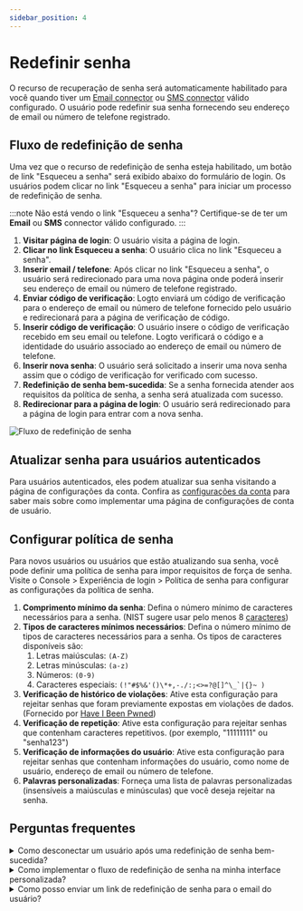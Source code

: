 ```yaml
---
sidebar_position: 4
---
```


# Redefinir senha

O recurso de recuperação de senha será automaticamente habilitado para você quando tiver um [Email connector](/connectors/email-connectors) ou [SMS connector](/connectors/sms-connectors) válido configurado. O usuário pode redefinir sua senha fornecendo seu endereço de email ou número de telefone registrado.

## Fluxo de redefinição de senha

Uma vez que o recurso de redefinição de senha esteja habilitado, um botão de link "Esqueceu a senha" será exibido abaixo do formulário de login. Os usuários podem clicar no link "Esqueceu a senha" para iniciar um processo de redefinição de senha.

:::note
Não está vendo o link "Esqueceu a senha"? Certifique-se de ter um **Email** ou **SMS** connector válido configurado.
:::

1. **Visitar página de login**: O usuário visita a página de login.
2. **Clicar no link Esqueceu a senha**: O usuário clica no link "Esqueceu a senha".
3. **Inserir email / telefone**: Após clicar no link "Esqueceu a senha", o usuário será redirecionado para uma nova página onde poderá inserir seu endereço de email ou número de telefone registrado.
4. **Enviar código de verificação**: Logto enviará um código de verificação para o endereço de email ou número de telefone fornecido pelo usuário e redirecionará para a página de verificação de código.
5. **Inserir código de verificação**: O usuário insere o código de verificação recebido em seu email ou telefone. Logto verificará o código e a identidade do usuário associado ao endereço de email ou número de telefone.
6. **Inserir nova senha**: O usuário será solicitado a inserir uma nova senha assim que o código de verificação for verificado com sucesso.
7. **Redefinição de senha bem-sucedida**: Se a senha fornecida atender aos requisitos da política de senha, a senha será atualizada com sucesso.
8. **Redirecionar para a página de login**: O usuário será redirecionado para a página de login para entrar com a nova senha.

![Fluxo de redefinição de senha](./assets/reset-password.png)

## Atualizar senha para usuários autenticados

Para usuários autenticados, eles podem atualizar sua senha visitando a página de configurações da conta. Confira as [configurações da conta](/end-user-flows/account-settings/) para saber mais sobre como implementar uma página de configurações de conta de usuário.

## Configurar política de senha

Para novos usuários ou usuários que estão atualizando sua senha, você pode definir uma política de senha para impor requisitos de força de senha. Visite o <CloudLink to="/sign-in-experience/password-policy"> Console > Experiência de login > Política de senha</CloudLink> para configurar as configurações da política de senha.

1. **Comprimento mínimo da senha**: Defina o número mínimo de caracteres necessários para a senha. (NIST sugere usar pelo menos 8 [caracteres](https://pages.nist.gov/800-63-3/sp800-63b.html#sec5))
2. **Tipos de caracteres mínimos necessários**: Defina o número mínimo de tipos de caracteres necessários para a senha. Os tipos de caracteres disponíveis são:
   1. Letras maiúsculas: `(A-Z)`
   2. Letras minúsculas: `(a-z)`
   3. Números: `(0-9)`
   4. Caracteres especiais: ``(!"#$%&'()\*+,-./:;<>=?@[]^\_`|{}~ )``
3. **Verificação de histórico de violações**: Ative esta configuração para rejeitar senhas que foram previamente expostas em violações de dados. (Fornecido por [Have I Been Pwned](https://haveibeenpwned.com/Passwords))
4. **Verificação de repetição**: Ative esta configuração para rejeitar senhas que contenham caracteres repetitivos. (por exemplo, "11111111" ou "senha123")
5. **Verificação de informações do usuário**: Ative esta configuração para rejeitar senhas que contenham informações do usuário, como nome de usuário, endereço de email ou número de telefone.
6. **Palavras personalizadas**: Forneça uma lista de palavras personalizadas (insensíveis a maiúsculas e minúsculas) que você deseja rejeitar na senha.

## Perguntas frequentes

<details>
  <summary> Como desconectar um usuário após uma redefinição de senha bem-sucedida?</summary>

Assine o evento `PostResetPassword` [webhook event](/developers/webhooks/webhooks-events#user-interaction-hook-events) para receber uma notificação quando um usuário redefinir sua senha com sucesso. Você pode então acionar uma ação de [sign-out](/end-user-flows/sign-out) para invalidar a sessão atual do usuário e redirecioná-lo para a página de login.

</details>

<details>
  <summary> Como implementar o fluxo de redefinição de senha na minha interface personalizada?</summary>

Você pode implementar seu próprio fluxo de redefinição de senha usando o **Management API** e **Account API** do Logto. Confira as [configurações da conta](/end-user-flows/account-settings/) para mais detalhes.

</details>

<details>
  <summary> Como posso enviar um link de redefinição de senha para o email do usuário?</summary>

Você pode criar um endpoint de redefinição de senha auto-hospedado e utilizar o Logto SDK para iniciar uma solicitação de login com [`first_screen`](/end-user-flows/authentication-parameters/first-screen) definido como `reset-password`. Isso redirecionará o usuário de forma transparente para a página de redefinição de senha.

</details>
